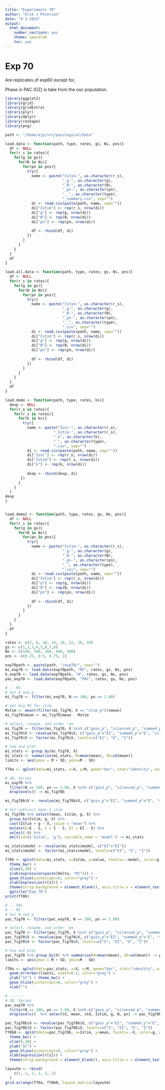```yaml
---
title: "Experiments 70"
author: "Erik J Peterson"
date: "9-1-2015"
output:
  html_document:
    number_sections: yes
    theme: spacelab
    toc: yes
---
```



# Exp 70

Are replicates of exp60 except for,

Phase in PAC (OZ) is take from the osc population.

```r
library(ggplot2)
library(grid)
library(gridExtra)
library(plyr)
library(dplyr)
library(reshape)
library(png)

path <- "/home/ejp/src/pacological/data"

load.data <- function(path, type, rates, gs, Ns, pns){
  df <- NULL
  for(r_s in rates){
    for(g in gs){
      for(N in Ns){
        for(pn in pns){
          try({
            name <- paste("Istim-", as.character(r_s), 
                          "_g-", as.character(g),
                          "_N-", as.character(N),
                          "_pn-", as.character(pn),
                          "__", as.character(type), 
                          "_summary.csv", sep="")
            di <- read.csv(paste(path, name, sep=""))
            di["Istim"] <- rep(r_s, nrow(di))
            di["g"] <- rep(g, nrow(di))
            di["N"] <- rep(N, nrow(di))
            di["pn"] <- rep(pn, nrow(di))
            
            df <- rbind(df, di)  
          })  
        }
      }
    }
  }
  df
}

load.all.data <- function(path, type, rates, gs, Ns, pns){
  df <- NULL
  for(r_s in rates){
    for(g in gs){
      for(N in Ns){
        for(pn in pns){
          try({
            name <- paste("Istim-", as.character(r_s), 
                          "_g-", as.character(g),
                          "_N-", as.character(N),
                          "_pn-", as.character(pn),
                          "__", as.character(type), 
                          ".csv", sep="")
            di <- read.csv(paste(path, name, sep=""))
            di["Istim"] <- rep(r_s, nrow(di))
            di["g"] <- rep(g, nrow(di))
            di["N"] <- rep(N, nrow(di))
            di["pn"] <- rep(pn, nrow(di))
            
            df <- rbind(df, di)  
          })  
        }
      }
    }
  }
  df
}

load.demo <- function(path, type, rates, ks){
  dexp <- NULL
  for(r_o in rates){
    for(r_s in rates){
      for(k in ks){
        try({
          name <- paste("Iosc-", as.character(r_o), 
                      "_Istim-", as.character(r_s), 
                      "_k", as.character(k), 
                      "_", as.character(type), 
                      ".csv", sep="")
          di <- read.csv(paste(path, name, sep=""))
          di["Iosc"] <- rep(r_o, nrow(di))
          di["Istim"] <- rep(r_s, nrow(di))
          di["k"] <- rep(k, nrow(di))
          
          dexp <- rbind(dexp, di)  
       })
      }
    }
  }
dexp
}


load.demo2 <- function(path, type, rates, gs, Ns, pns){
  df <- NULL
  for(r_s in rates){
    for(g in gs){
      for(N in Ns){
        for(pn in pns){
          try({
            name <- paste("Istim-", as.character(r_s), 
                          "_g-", as.character(g),
                          "_N-", as.character(N),
                          "_pn-", as.character(pn),
                          "_", as.character(type), 
                          ".csv", sep="")
            di <- read.csv(paste(path, name, sep=""))
            di["Istim"] <- rep(r_s, nrow(di))
            di["g"] <- rep(g, nrow(di))
            di["N"] <- rep(N, nrow(di))
            di["pn"] <- rep(pn, nrow(di))
            
            df <- rbind(df, di)  
          })  
        }
      }
    }
  }
  df
}
```

```r
rates <- c(2, 6, 10, 14, 18, 22, 26, 30)
gs <- c(1,2,3,4,5,6,7,8)
Ns <- c(100, 200, 300, 400, 500)
pns <- c(0.25, 0.5, 0.75, 1)

exp70path <- paste(path, "/exp70/", sep="")
mi_exp70 <- load.data(exp70path, "MI", rates, gs, Ns, pns)
h_exp70 <- load.data(exp70path, "H", rates, gs, Ns, pns)
pac_exp70 <- load.data(exp70path, "PAC", rates, gs, Ns, pns)
```

```r
# -- MI
# Sel N and p
mi_fig70 <- filter(mi_exp70, N == 100, pn == 1.00)

# Get Avg MI for stim
Mstim <- mean((filter(mi_fig70, X == "stim_p"))$mean)
mi_fig70$mean <- mi_fig70$mean - Mstim

# Select, rename, and order 'em
mi_fig70 <- filter(mi_fig70, X %in% c("gain_p", "silenced_p", "summed_p"))
mi_fig70$X <- revalue(mi_fig70$X, c("gain_p"="EI", "summed_p"="E", "silenced_p"="I"))
mi_fig70$X <- factor(mi_fig70$X, levels=c("EI", "E", "I")) 

# Sum and plot
mi_stats <- group_by(mi_fig70, X)
mi_stats <- summarise(mi_stats, M=mean(mean), SD=sd(mean))
limits <- aes(ymax = M + SD, ymin=M - SD)

f70a <- qplot(data=mi_stats, x=X, y=M, geom="bar", stat="identity", width=.75) + geom_errorbar(limits, width=0.2, color="grey") + ylab(expression(paste(Delta, "MI"))) + theme_bw() + geom_hline(yintercept=0, color="grey") + xlab("") + ggtitle("Exp 59")

# 2B, Series
mi_exp70 %>% 
  filter(N == 100, pn == 1.00, X %in% c("gain_p", "silenced_p", "summed_p", "stim_p")) %>%
  droplevels() -> mi_fig70b

mi_fig70b$X <- revalue(mi_fig70b$X, c("gain_p"="EI", "summed_p"="E", "silenced_p"="I", "stim_p"="S"))

# Get subtract mean I_stim
mi_fig70b %>% select(mean, Istim, g, X) %>% 
  group_by(Istim, g, X) %>%
  cast(Istim + g ~ X, value = "mean") %>%
  mutate(E=E - S, I = I - S, EI = EI - S) %>%
  select(-S) %>% 
  melt(id=c('Istim', 'g'), variable_name = 'model') -> mi_stats

mi_stats$model <- revalue(mi_stats$model, c("EI"="EI"))
mi_stats$model <- factor(mi_stats$model, levels=c("EI", "E", "I"))

f70b <- qplot(data=mi_stats, x=Istim, y=value, facets=.~model, color=g, geom="line", group=g) + 
  theme_bw() + 
  xlim(0,30) + 
  ylab(expression(paste(Delta, "MI"))) +
  geom_hline(yintercept=0, color="grey") + 
  xlab(expression(r[s])) +
  theme(strip.background = element_blank(), axis.title.x = element_text(colour = "red")) +
  ggtitle("Exp 70")
print(f70b)
```

```r
# -- PAC
# -- MI
# Sel N and p
pac_fig70 <- filter(pac_exp70, N == 100, pn == 1.00)

# Select, rename, and order 'em
pac_fig70 <- filter(pac_fig70, X %in% c("gain_p", "silenced_p", "summed_p", "stim_p"))
pac_fig70$X <- revalue(pac_fig70$X, c("gain_p"="EI", "summed_p"="E", "silenced_p"="I", "stim_p"="S"))
pac_fig70$X <- factor(pac_fig70$X, levels=c("S", "EI", "E", "I")) 

# Sum and plot
pac_fig70 %>% group_by(X) %>% summarise(M=mean(mean), SD=sd(mean)) -> pac_stats
limits <- aes(ymax = M + SD, ymin=M - SD)

f70a <- qplot(data=pac_stats, x=X, y=M, geom="bar", stat="identity", width=.75) + 
  geom_errorbar(limits, width=0.2, color="grey") + 
  ylab("SC") + theme_bw() + 
  geom_hline(yintercept=0, color="grey") + 
  xlab("")

# -------
# 3B, Series
pac_exp70 %>% 
  filter(N == 100, pn == 1.00, X %in% c("gain_p", "silenced_p", "summed_p", "stim_p")) %>%
  droplevels()  %>% select(X, mean, std, Istim, g, N, pn) -> pac_fig70b

pac_fig70b$X <- revalue(pac_fig70b$X, c("gain_p"="EI", "summed_p"="E", "silenced_p"="I", "stim_p"="S"))
pac_fig70b$X <- factor(pac_fig70b$X, levels=c("S", "EI", "E", "I"))
f70b0 <- qplot(data=pac_fig70b, x=Istim, y=mean, facets=.~X, color=g, geom="line", group=g) + 
  theme_bw() + 
  xlim(0,30) + 
  ylab("SC") +
  geom_hline(yintercept=0, color="grey") + 
  xlab(expression(r[s])) +
  theme(strip.background = element_blank(), axis.title.x = element_text(colour = "red"))

layoutm <- rbind(
    c(1, 1, 2, 2, 2, 2)
  )
grid.arrange(f70a, f70b0, layout_matrix=layoutm)
```



